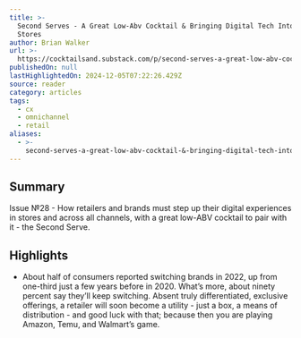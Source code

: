 ```yaml
---
title: >-
  Second Serves - A Great Low-Abv Cocktail & Bringing Digital Tech Into Physical
  Stores
author: Brian Walker
url: >-
  https://cocktailsand.substack.com/p/second-serves-a-great-low-abv-cocktail?utm_source=post-email-title&publication_id=1376386&post_id=150075081&utm_campaign=email-post-title&isFreemail=true&r=og9hp&triedRedirect=true&utm_medium=email
publishedOn: null
lastHighlightedOn: 2024-12-05T07:22:26.429Z
source: reader
category: articles
tags:
  - cx
  - omnichannel
  - retail
aliases:
  - >-
    second-serves-a-great-low-abv-cocktail-&-bringing-digital-tech-into-physical-stores
---
```

## Summary

Issue №28 - How retailers and brands must step up their digital experiences in stores and across all channels, with a great low-ABV cocktail to pair with it - the Second Serve.

## Highlights
- About half of consumers reported switching brands in 2022, up from one-third just a few years before in 2020. What’s more, about ninety percent say they’ll keep switching. Absent truly differentiated, exclusive offerings, a retailer will soon become a utility - just a box, a means of distribution - and good luck with that; because then you are playing Amazon, Temu, and Walmart’s game.

